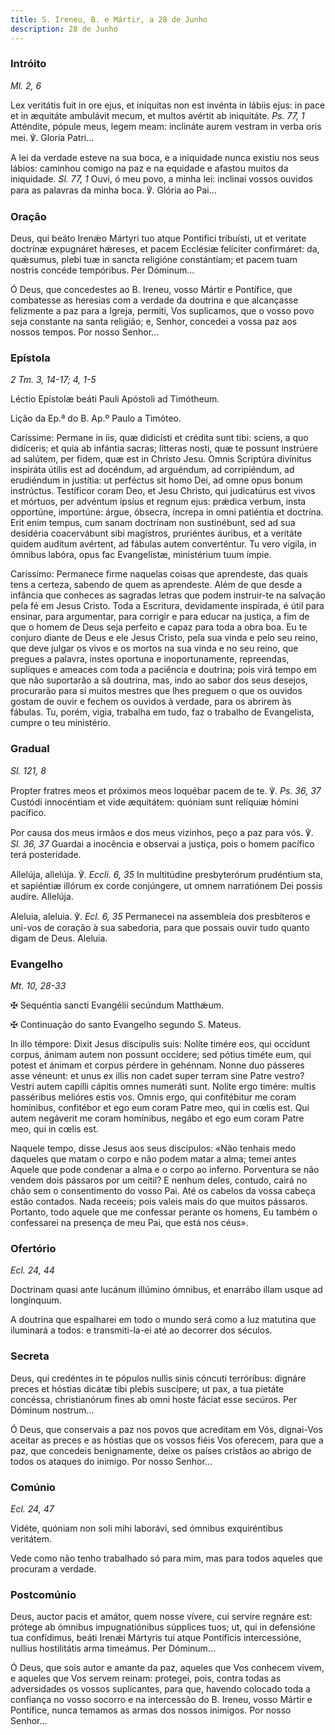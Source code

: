 ```yaml
---
title: S. Ireneu, B. e Mártir, a 28 de Junho
description: 28 de Junho
---
```


### Intróito

<em>Ml. 2, 6</em>

<div class="side-by-side not-content">

Lex veritátis fuit in ore ejus, et iníquitas non est invénta in lábiis ejus: in pace et in æquitáte ambulávit mecum, et multos avértit ab iniquitáte. <em>Ps. 77, 1</em> Atténdite, pópule meus, legem meam: inclináte aurem vestram in verba oris mei. ℣. Gloria Patri...

A lei da verdade esteve na sua boca, e a iniquidade nunca existiu nos seus lábios: caminhou comigo na paz e na equidade e afastou muitos da iniquidade. <em>Sl. 77, 1</em> Ouvi, ó meu povo, a minha lei: inclinai vossos ouvidos para as palavras da minha boca. ℣. Glória ao Pai...

</div>

### Oração

<div class="side-by-side not-content">

Deus, qui beáto Irenǽo Mártyri tuo atque Pontifici tribuísti, ut et veritate doctrínæ expugnáret hǽreses, et pacem Ecclésiæ felíciter confirmáret: da, quǽsumus, plebi tuæ in sancta religióne constántiam; et pacem tuam nostris concéde tempóribus. Per Dóminum...

Ó Deus, que concedestes ao B. Ireneu, vosso Mártir e Pontífice, que combatesse as heresias com a verdade da doutrina e que alcançasse felizmente a paz para a Igreja, permiti, Vos suplicamos, que o vosso povo seja constante na santa religião; e, Senhor, concedei a vossa paz aos nossos tempos. Por nosso Senhor...

</div>

### Epístola

<em>2 Tm. 3, 14-17; 4, 1-5</em>

<div class="side-by-side not-content">

Léctio Epístolæ beáti Pauli Apóstoli ad Timótheum.

Lição da Ep.ª do B. Ap.º Paulo a Timóteo.

Caríssime: Permane in iis, quæ didicísti et crédita sunt tibi: sciens, a quo didíceris; et quia ab infántia sacras; lítteras nosti, quæ te possunt instrúere ad salútem, per fidem, quæ est in Christo Jesu. Omnis Scriptúra divínitus inspiráta útilis est ad docéndum, ad arguéndum, ad corripiéndum, ad erudiéndum in justítia: ut perféctus sit homo Dei, ad omne opus bonum instrúctus. Testíficor coram Deo, et Jesu Christo, qui judicatúrus est vivos et mórtuos, per advéntum ipsíus et regnum ejus: prǽdica verbum, insta opportúne, importúne: árgue, óbsecra, íncrepa in omni patiéntia et doctrína. Erit enim tempus, cum sanam doctrínam non sustinébunt, sed ad sua desidéria coacervábunt sibi magístros, pruriéntes áuribus, et a veritáte quidem audítum avértent, ad fábulas autem converténtur. Tu vero vígila, in ómnibus labóra, opus fac Evangelístæ, ministérium tuum ímpie.

Caríssimo: Permanece firme naquelas coisas que aprendeste, das quais tens a certeza, sabendo de quem as aprendeste. Além de que desde a infância que conheces as sagradas letras que podem instruir-te na salvação pela fé em Jesus Cristo. Toda a Escritura, devidamente inspirada, é útil para ensinar, para argumentar, para corrigir e para educar na justiça, a fim de que o homem de Deus seja perfeito e capaz para toda a obra boa. Eu te conjuro diante de Deus e ele Jesus Cristo, pela sua vinda e pelo seu reino, que deve julgar os vivos e os mortos na sua vinda e no seu reino, que pregues a palavra, instes oportuna e inoportunamente, repreendas, supliques e ameaces com toda a paciência e doutrina; pois virá tempo em que não suportarão a sã doutrina, mas, indo ao sabor dos seus desejos, procurarão para si muitos mestres que lhes preguem o que os ouvidos gostam de ouvir e fechem os ouvidos à verdade, para os abrirem às fábulas. Tu, porém, vigia, trabalha em tudo, faz o trabalho de Evangelista, cumpre o teu ministério.

</div>

### Gradual

<em>Sl. 121, 8</em>

<div class="side-by-side not-content">

Propter fratres meos et próximos meos loquébar pacem de te. ℣. <em>Ps. 36, 37</em> Custódi innocéntiam et vide æquitátem: quóniam sunt relíquiæ hómini pacífico.

Por causa dos meus irmãos e dos meus vizinhos, peço a paz para vós. ℣. <em>Sl. 36, 37</em> Guardai a inocência e observai a justiça, pois o homem pacífico terá posteridade.

Allelúja, allelúja. ℣. <em>Eccli. 6, 35</em> In multitúdine presbyterórum prudéntium sta, et sapiéntiæ illórum ex corde conjúngere, ut omnem narratiónem Dei possis audíre. Allelúja.

Aleluia, aleluia. ℣. <em>Ecl. 6, 35</em> Permanecei na assembleia dos presbíteros e uni-vos de coração à sua sabedoria, para que possais ouvir tudo quanto digam de Deus. Aleluia.

</div>

### Evangelho

<em>Mt. 10, 28-33</em>

<div class="side-by-side not-content">

<span class="cross text-red-500">✠</span> Sequéntia sancti Evangélii secúndum Matthǽum.

<span class="cross text-red-500">✠</span> Continuação do santo Evangelho segundo S. Mateus.

In illo témpore: Dixit Jesus discípulis suis: Nolíte timére eos, qui occídunt corpus, ánimam autem non possunt occídere; sed pótius timéte eum, qui potest et ánimam et corpus pérdere in gehénnam. Nonne duo pásseres asse véneunt: et unus ex illis non cadet super terram sine Patre vestro? Vestri autem capílli cápitis omnes numeráti sunt. Nolíte ergo timére: multis passéribus melióres estis vos. Omnis ergo, qui confitébitur me coram homínibus, confitébor et ego eum coram Patre meo, qui in cœlis est. Qui autem negáverit me coram homínibus, negábo et ego eum coram Patre meo, qui in cœlis est.

Naquele tempo, disse Jesus aos seus discípulos: «Não tenhais medo daqueles que matam o corpo e não podem matar a alma; temei antes Aquele que pode condenar a alma e o corpo ao inferno. Porventura se não vendem dois pássaros por um ceitil? E nenhum deles, contudo, cairá no chão sem o consentimento do vosso Pai. Até os cabelos da vossa cabeça estão contados. Nada receeis; pois valeis mais do que muitos pássaros. Portanto, todo aquele que me confessar perante os homens, Eu também o confessarei na presença de meu Pai, que está nos céus».

</div>

### Ofertório

<em>Ecl. 24, 44</em>

<div class="side-by-side not-content">

Doctrínam quasi ante lucánum illúmino ómnibus, et enarrábo illam usque ad longínquum.

A doutrina que espalharei em todo o mundo será como a luz matutina que iluminará a todos: e transmiti-la-ei até ao decorrer dos séculos.

</div>

### Secreta

<div class="side-by-side not-content">

Deus, qui credéntes in te pópulos nullis sinis cóncuti terróribus: dignáre preces et hóstias dicátæ tibi plebis suscípere; ut pax, a tua pietáte concéssa, christianórum fines ab omni hoste fáciat esse secúros. Per Dóminum nostrum...

Ó Deus, que conservais a paz nos povos que acreditam em Vós, dignai-Vos aceitar as preces e as hóstias que os vossos fiéis Vos oferecem, para que a paz, que concedeis benignamente, deixe os países cristãos ao abrigo de todos os ataques do inimigo. Por nosso Senhor...

</div>

### Comúnio

<em>Ecl. 24, 47</em>

<div class="side-by-side not-content">

Vidéte, quóniam non soli mihi laborávi, sed ómnibus exquiréntibus veritátem.

Vede como não tenho trabalhado só para mim, mas para todos aqueles que procuram a verdade.

</div>

### Postcomúnio

<div class="side-by-side not-content">

Deus, auctor pacis et amátor, quem nosse vívere, cui servíre regnáre est: prótege ab ómnibus impugnatiónibus súpplices tuos; ut, qui in defensióne tua confídimus, beáti Irenǽi Mártyris tui atque Pontíficis intercessióne, nullius hostilitátis arma timeámus. Per Dóminum...

Ó Deus, que sois autor e amante da paz, aqueles que Vos conhecem vivem, e aqueles que Vos servem reinam: protegei, pois, contra todas as adversidades os vossos suplicantes, para que, havendo colocado toda a confiança no vosso socorro e na intercessão do B. Ireneu, vosso Mártir e Pontífice, nunca temamos as armas dos nossos inimigos. Por nosso Senhor...

</div>

